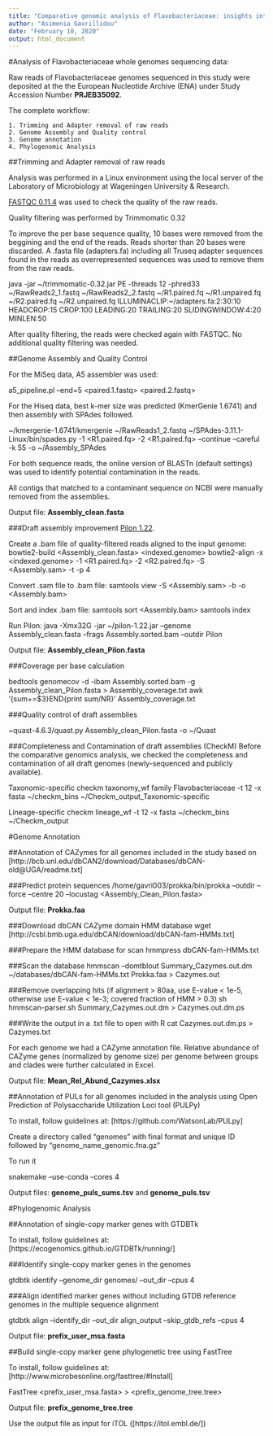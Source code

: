 ```yaml
---
title: "Comparative genomic analysis of Flavobacteriaceae: insights into carbohydrate metabolism, gliding motility and secondary metabolite biosynthesis"
author: "Asimenia Gavrillidou"
date: "February 10, 2020"
output: html_document
---
```


#Analysis of Flavobacteriaceae whole genomes sequencing data:

Raw reads of Flavobacteriaceae genomes sequenced in this study were deposited at the the European Nucleotide Archive (ENA) under Study Accession Number __PRJEB35092__.

The complete workflow:

    1. Trimming and Adapter removal of raw reads
    2. Genome Assembly and Quality control
    3. Genome annotation
    4. Phylogenomic Analysis

##Trimming and Adapter removal of raw reads

Analysis was performed in a Linux environment using the local server of the Laboratory of Microbiology at Wageningen University & Research.

[FASTQC 0.11.4](https://www.bioinformatics.babraham.ac.uk/projects/fastqc/INSTALL.txt) was used to check the quality of the raw reads.

Quality filtering was performed by Trimmomatic 0.32

To improve the per base sequence quality, 10 bases were removed from the beggining and the end of the reads.
Reads shorter than 20 bases were discarded.
A .fasta file (adapters.fa) including all Truseq adapter sequences found in the reads as overrepresented sequences was used to remove them from the raw reads.

java -jar ~/trimmomatic-0.32.jar PE -threads 12 -phred33 ~/RawReads2_1.fastq ~/RawReads2_2.fastq ~/R1.paired.fq ~/R1.unpaired.fq ~/R2.paired.fq ~/R2.unpaired.fq ILLUMINACLIP:~/adapters.fa:2:30:10 HEADCROP:15 CROP:100 LEADING:20 TRAILING:20 SLIDINGWINDOW:4:20 MINLEN:50

After quality filtering, the reads were checked again with FASTQC. No additional quality filtering was needed.

##Genome Assembly and Quality Control

For the MiSeq data, A5 assembler was used:

a5_pipeline.pl --end=5 <paired.1.fastq> <paired.2.fastq> <assembly_A5>

For the Hiseq data, best k-mer size was predicted (KmerGenie 1.6741) and then assembly with SPAdes followed. 

~/kmergenie-1.6741/kmergenie ~/RawReads1_2.fastq
~/SPAdes-3.11.1-Linux/bin/spades.py -1 <R1.paired.fq> -2 <R1.paired.fq> --continue --careful -k 55 -o ~/Assembly_SPAdes

For both sequence reads, the online version of BLASTn (default settings) was used to identify potential contamination in the reads.

All contigs that matched to a contaminant sequence on NCBI were manually removed from the assemblies.

Output file: **Assembly_clean.fasta**

###Draft assembly improvement [Pilon 1.22](https://github.com/broadinstitute/pilon/wiki).

Create a .bam file of quality-filtered reads aligned to the input genome:
bowtie2-build <Assembly_clean.fasta> <indexed.genome>
bowtie2-align -x <indexed.genome> -1 <R1.paired.fq> -2 <R2.paired.fq> -S <Assembly.sam> -t -p 4

Convert .sam file to .bam file:
samtools view -S <Assembly.sam> -b -o <Assembly.bam>

Sort and index .bam file:
samtools sort <Assembly.bam> <Assembly_sorted>
samtools index <Assembly_indexed_sorted> 
  
Run Pilon:
java -Xmx32G -jar ~/pilon-1.22.jar --genome Assembly_clean.fasta --frags Assembly.sorted.bam --outdir Pilon

Output file: **Assembly_clean_Pilon.fasta**

###Coverage per base calculation

bedtools genomecov -d -ibam Assembly.sorted.bam -g Assembly_clean_Pilon.fasta > Assembly_coverage.txt
awk '{sum+=$3}END{print sum/NR}' Assembly_coverage.txt

###Quality control of draft assemblies

~quast-4.6.3/quast.py Assembly_clean_Pilon.fasta -o ~/Quast

###Completeness and Contamination of draft assemblies (CheckM)
Before the comparative genomics analysis, we checked the completeness and contamination of all draft genomes (newly-sequenced and publicly available).

Taxonomic-specific 
checkm taxonomy_wf family Flavobacteriaceae -t 12 -x fasta ~/checkm_bins ~/Checkm_output_Taxonomic-specific

Lineage-specific
checkm lineage_wf -t 12 -x fasta ~/checkm_bins ~/Checkm_output

#Genome Annotation

##Annotation of CAZymes for all genomes included in the study based on [http://bcb.unl.edu/dbCAN2/download/Databases/dbCAN-old@UGA/readme.txt]

###Predict protein sequences
/home/gavri003/prokka/bin/prokka --outdir <Prokka_annotations> --force --centre 20 --locustag <Assembly_Clean_Pilon.fasta>
  
Output file: **Prokka.faa**

###Download dbCAN CAZyme domain HMM database
wget [http://csbl.bmb.uga.edu/dbCAN/download/dbCAN-fam-HMMs.txt]

###Prepare the HMM database for scan
hmmpress dbCAN-fam-HMMs.txt

###Scan the database
hmmscan --domtblout Summary_Cazymes.out.dm ~/databases/dbCAN-fam-HMMs.txt Prokka.faa > Cazymes.out

###Remove overlapping hits (if alignment > 80aa, use E-value < 1e-5, otherwise use E-value < 1e-3; covered fraction of HMM > 0.3)
sh hmmscan-parser.sh Summary_Cazymes.out.dm > Cazymes.out.dm.ps

###Write the output in a .txt file to open with R
cat Cazymes.out.dm.ps > Cazymes.txt 

For each genome we had a CAZyme annotation file. 
Relative abundance of CAZyme genes (normalized by genome size) per genome between groups and clades were further calculated in Excel.

Output file: **Mean_Rel_Abund_Cazymes.xlsx**

##Annotation of PULs for all genomes included in the analysis using Open Prediction of Polysaccharide Utilization Loci tool (PULPy) 

To install, follow guidelines at: [https://github.com/WatsonLab/PULpy]

Create a directory called "genomes" with final format and unique ID followed by "genome_name_genomic.fna.gz"

To run it

snakemake <snakefile> --use-conda --cores 4

Output files: **genome_puls_sums.tsv** and **genome_puls.tsv**

#Phylogenomic Analysis

##Annotation of single-copy marker genes with GTDBTk

To install, follow guidelines at: [https://ecogenomics.github.io/GTDBTk/running/]

###Identify single-copy marker genes in the genomes

gtdbtk identify --genome_dir genomes/ --out_dir <identify_output> --cpus 4

###Align identified marker genes without including GTDB reference genomes in the multiple sequence alignment

gtdbtk align --identify_dir <identify_output/> --out_dir align_output --skip_gtdb_refs --cpus 4

Output file: **prefix_user_msa.fasta**

##Build single-copy marker gene phylogenetic tree using FastTree 

To install, follow guidelines at: [http://www.microbesonline.org/fasttree/#Install]

FastTree <prefix_user_msa.fasta> > <prefix_genome_tree.tree>

Output file: **prefix_genome_tree.tree**

Use the output file as input for iTOL ([https://itol.embl.de/])

